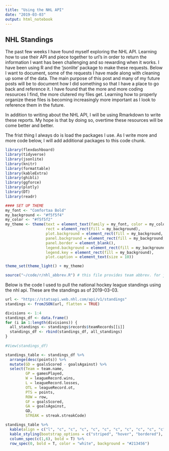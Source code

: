 ```yaml
---
title: "Using the NHL API"
date: "2019-03-03"
output: html_notebook
---
```



NHL Standings 
---

The past few weeks I have found myself exploring the NHL API.  Learning how to use their API and piece together to url's in order to return the information I want has been challenging and so rewarding when it works.  I have been using R and the 'jsonlite' package to make these requests.  Below I want to document, some of the requests I have made along with cleaning up some of the data.  The main purpose of this post and many of my future posts will be to document how I did something so that I have a place to go back and reference it.  I have found that the more and more coding resources I find, the more clutered my files get.  Learning how to properly organize these files is becoming increasingly more important as I look to reference them in the future.

In addition to writing about the NHL API, I will be using Rmarkdown to write these reports.  My hope is that by doing so, overtime these resources will be come better and better.

The frist thing I always do is load the packages I use.  As I write more and more code below, I will add additional packages to this code chunk. 

```r
library(flexdashboard)
library(tidyverse)
library(jsonlite)
library(knitr)
library(formattable)
library(kableExtra)
library(ghibli)
library(ggforce)
library(plotly)
library(DT)
library(readr)
```

```r
#### SET UP THEME
my_font <- "Comfortaa Bold"
my_background <- "#f5f5f4"
my_color <- "#f5f5f2"
my_theme <- theme(text = element_text(family = my_font, color = my_color),
                  rect = element_rect(fill = my_background),
                  plot.background = element_rect(fill = my_background, color = NA),
                  panel.background = element_rect(fill = my_background, color = NA),
                  panel.border = element_blank(),
                  legend.background = element_rect(fill = my_background, color = NA),
                  legend.key = element_rect(fill = my_background),
                  plot.caption = element_text(size = 10))

theme_set(theme_light() + my_theme)
```

```r
source("~/code/r/nhl_abbrev.R") # this file provides team abbrev. for joins
```




Below is the code I used to pull the national hockey league standings using the nhl api. These are the standings as of 2019-03-03.

```r
url <- "https://statsapi.web.nhl.com/api/v1/standings"
standings <- fromJSON(url, flatten = TRUE)

divisions <- 1:4
standings_df <- data.frame()
for (i in 1:length(divisions)) {
  all_standings <- standings$records$teamRecords[[i]]
  standings_df <- rbind(standings_df, all_standings)
}
  
#View(standings_df)

standings_table <- standings_df %>%
  arrange(desc(points)) %>% 
  mutate(GD = goalsScored - goalsAgainst) %>% 
  select(Team = team.name, 
         GP = gamesPlayed,
         W = leagueRecord.wins, 
         L = leagueRecord.losses, 
         OTL = leagueRecord.ot, 
         PTS = points, 
         ROW = row,
         GF = goalsScored,
         GA = goalsAgainst,
         GD,
         STREAK = streak.streakCode)

standings_table %>% 
  kable(align = c("l", "c", "c", "c", "c", "c", "c", "c", "c", "c", "c")) %>% 
  kable_styling(bootstrap_options = c("striped", "hover", "bordered"), full_width = T, position = "center", font_size = 12) %>% 
  column_spec(c(1,6), bold = T) %>% 
  row_spec(0, bold = T, color = "white", background = "#213456")
```
